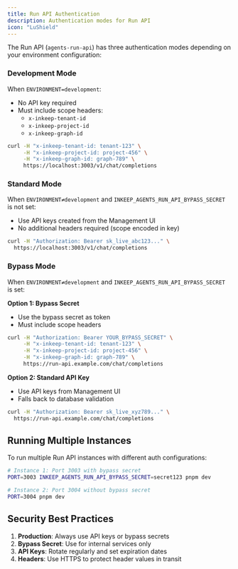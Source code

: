 ```yaml
---
title: Run API Authentication
description: Authentication modes for Run API
icon: "LuShield"
---
```


The Run API (`agents-run-api`) has three authentication modes depending on your environment configuration:

### Development Mode

When `ENVIRONMENT=development`:

- No API key required
- Must include scope headers:
  - `x-inkeep-tenant-id`
  - `x-inkeep-project-id`
  - `x-inkeep-graph-id`

```bash
curl -H "x-inkeep-tenant-id: tenant-123" \
     -H "x-inkeep-project-id: project-456" \
     -H "x-inkeep-graph-id: graph-789" \
     https://localhost:3003/v1/chat/completions
```

### Standard Mode

When `ENVIRONMENT≠development` and `INKEEP_AGENTS_RUN_API_BYPASS_SECRET` is not set:

- Use API keys created from the Management UI
- No additional headers required (scope encoded in key)

```bash
curl -H "Authorization: Bearer sk_live_abc123..." \
  https://localhost:3003/v1/chat/completions
```

### Bypass Mode

When `ENVIRONMENT≠development` and `INKEEP_AGENTS_RUN_API_BYPASS_SECRET` is set:

**Option 1: Bypass Secret**

- Use the bypass secret as token
- Must include scope headers

```bash
curl -H "Authorization: Bearer YOUR_BYPASS_SECRET" \
     -H "x-inkeep-tenant-id: tenant-123" \
     -H "x-inkeep-project-id: project-456" \
     -H "x-inkeep-graph-id: graph-789" \
     https://run-api.example.com/chat/completions
```

**Option 2: Standard API Key**

- Use API keys from Management UI
- Falls back to database validation

```bash
curl -H "Authorization: Bearer sk_live_xyz789..." \
  https://run-api.example.com/chat/completions
```

## Running Multiple Instances

To run multiple Run API instances with different auth configurations:

```bash
# Instance 1: Port 3003 with bypass secret
PORT=3003 INKEEP_AGENTS_RUN_API_BYPASS_SECRET=secret123 pnpm dev

# Instance 2: Port 3004 without bypass secret
PORT=3004 pnpm dev
```

## Security Best Practices

1. **Production**: Always use API keys or bypass secrets
2. **Bypass Secret**: Use for internal services only
3. **API Keys**: Rotate regularly and set expiration dates
4. **Headers**: Use HTTPS to protect header values in transit
